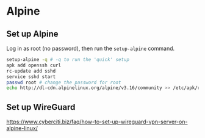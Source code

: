 # Alpine

## Set up Alpine

Log in as root (no password), then run the `setup-alpine` command.

```zsh
setup-alpine -q # -q to run the 'quick' setup
apk add openssh curl
rc-update add sshd
service sshd start
passwd root # change the password for root
echo http://dl-cdn.alpinelinux.org/alpine/v3.16/community >> /etc/apk/repositories
```

## Set up WireGuard

https://www.cyberciti.biz/faq/how-to-set-up-wireguard-vpn-server-on-alpine-linux/
